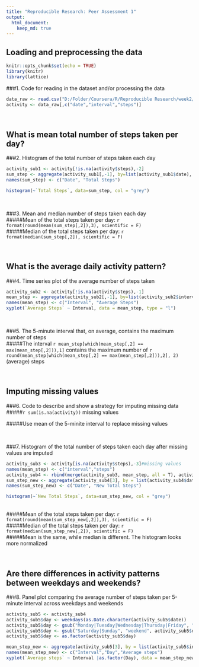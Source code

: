 ```yaml
---
title: "Reproducible Research: Peer Assessment 1"
output: 
  html_document:
    keep_md: true
---
```



## Loading and preprocessing the data

```r
knitr::opts_chunk$set(echo = TRUE)
library(knitr)
library(lattice)
```

###1. Code for reading in the dataset and/or processing the data
```r
data_raw <- read.csv("D:/Folder/Coursera/R/Reproducible Research/week2/activity.csv", sep = ",", stringsAsFactors = F, header = T)
activity <- data_raw[,c("date","interval","steps")]
```

<br>


## What is mean total number of steps taken per day?

###2. Histogram of the total number of steps taken each day
```r
activity_sub1 <- activity[!is.na(activity$steps),-2]
sum_step <- aggregate(activity_sub1[,-1], by=list(activity_sub1$date), FUN = 'sum')
names(sum_step) <- c("Date", "Total Steps")

histogram(~`Total Steps`, data=sum_step, col = "grey")
```
<br>

###3. Mean and median number of steps taken each day\
#####Mean of the total steps taken per day: `r format(round(mean(sum_step[,2]),3), scientific = F)`\
#####Median of the total steps taken per day: `r format(median(sum_step[,2]), scientific = F)`

<br>


## What is the average daily activity pattern?

###4. Time series plot of the average number of steps taken
```r
activity_sub2 <- activity[!is.na(activity$steps),-1]
mean_step <- aggregate(activity_sub2[,-1], by=list(activity_sub2$interval), FUN = 'mean')
names(mean_step) <- c("Interval", "Average Steps")
xyplot(`Average Steps` ~ Interval, data = mean_step, type = "l")
```

<br>

###5. The 5-minute interval that, on average, contains the maximum number of steps\
#####The interval `r mean_step[which(mean_step[,2] == max(mean_step[,2])),1]` contains the maximum number of `r round(mean_step[which(mean_step[,2] == max(mean_step[,2])),2], 2)` (average) steps

<br>


## Imputing missing values

###6. Code to describe and show a strategy for imputing missing data\
#####`r sum(is.na(activity))` missing values

#####Use mean of the 5-minite interval to replace missing values

<br>

###7. Histogram of the total number of steps taken each day after missing values are imputed
```r
activity_sub3 <- activity[is.na(activity$steps),-3]#missing values
names(mean_step) <- c("interval","steps")
activity_sub4 <- rbind(merge(activity_sub3, mean_step, all = T), activity[!is.na(activity$steps),])#replace missing value with interval mean and combine with non-missing values
sum_step_new <- aggregate(activity_sub4[3], by = list(activity_sub4$date), FUN = "sum")
names(sum_step_new) <- c("Date", "New Total Steps")

histogram(~`New Total Steps`, data=sum_step_new, col = "grey")
```

<br>
#####Mean of the total steps taken per day: `r format(round(mean(sum_step_new[,2]),3), scientific = F)`\
#####Median of the total steps taken per day: `r format(median(sum_step_new[,2]), scientific = F)`\
#####Mean is the same, while median is different. The histogram looks more normalized

<br>

## Are there differences in activity patterns between weekdays and weekends?

###8. Panel plot comparing the average number of steps taken per 5-minute interval across weekdays and weekends
```r
activity_sub5 <- activity_sub4
activity_sub5$day <- weekdays(as.Date.character(activity_sub5$date))
activity_sub5$day <- gsub("Monday|Tuesday|Wednesday|Thursday|Friday", "weekday", activity_sub5$day)
activity_sub5$day <- gsub("Saturday|Sunday", "weekend", activity_sub5$day)
activity_sub5$day <- as.factor(activity_sub5$day)

mean_step_new <- aggregate(activity_sub5[3], by = list(activity_sub5$interval, activity_sub5$day), FUN = "mean")
names(mean_step_new) <- c("Interval","Day","Average steps")
xyplot(`Average steps` ~ Interval |as.factor(Day), data = mean_step_new, type = "l")
```
